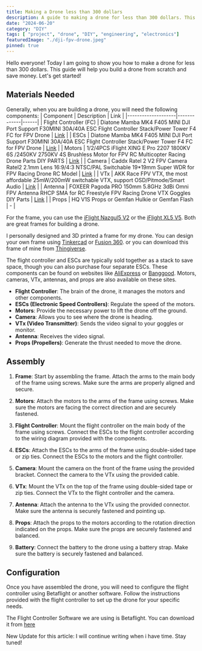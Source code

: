 ```yaml
---
title: Making a Drone less than 300 dollars
description: A guide to making a drone for less than 300 dollars. This guide will help you build a drone from scratch and save money.
date: "2024-06-20"
category: "DIY"
tags: [ "project", "drone", "DIY", "engineering", "electronics"]
featuredImage: "./dji-fpv-drone.jpeg"
pinned: true
---
```


Hello everyone! Today I am going to show you how to make a drone for less than 300 dollars. This guide will help you build a drone from scratch and save money. Let's get started!

## Materials Needed

Generally, when you are building a drone, you will need the following components:
| Component          | Description | Link |
|--------------------|-------------|------|
| Flight Controller (FC) | Diatone Mamba MK4 F405 MINI DJI Port Support F30MINI 30A/40A ESC Flight Controller Stack/Power Tower F4 FC for FPV Drone | [Link](https://www.aliexpress.com/item/4001339644069.html?spm=a2g0o.productlist.main.5.33d9lyGflyGfEp&algo_pvid=f5c3c3ce-2447-4a47-84d5-f5877f7a7987&algo_exp_id=f5c3c3ce-2447-4a47-84d5-f5877f7a7987-2&pdp_npi=4%40dis%21CAD%21155.64%21116.73%21%21%21110.91%2183.18%21%402101e63417187727772575809e4254%2112000029067946318%21sea%21CA%212879913768%21&curPageLogUid=hThtFpHYB0AN&utparam-url=scene%3Asearch%7Cquery_from%3A) |
| ESCs               | Diatone Mamba MK4 F405 MINI DJI Port Support F30MINI 30A/40A ESC Flight Controller Stack/Power Tower F4 FC for FPV Drone | [Link](https://www.aliexpress.com/item/4001339644069.html?spm=a2g0o.productlist.main.5.33d9lyGflyGfEp&algo_pvid=f5c3c3ce-2447-4a47-84d5-f5877f7a7987&algo_exp_id=f5c3c3ce-2447-4a47-84d5-f5877f7a7987-2&pdp_npi=4%40dis%21CAD%21155.64%21116.73%21%21%21110.91%2183.18%21%402101e63417187727772575809e4254%2112000029067946318%21sea%21CA%212879913768%21&curPageLogUid=hThtFpHYB0AN&utparam-url=scene%3Asearch%7Cquery_from%3A) |
| Motors             | 1/2/4PCS iFlight XING E Pro 2207 1800KV 6S /2450KV 2750KV 4S Brushless Motor for FPV RC Multicopter Racing Drone Parts DIY PARTS | [Link](https://www.aliexpress.com/item/1005005269347023.html?spm=a2g0o.productlist.main.3.6cd733feVGYg9C&algo_pvid=85dbdce5-d9fe-4d42-920e-fbcab23b0b2a&algo_exp_id=85dbdce5-d9fe-4d42-920e-fbcab23b0b2a-1&pdp_npi=4%40dis%21CAD%21166.70%2176.68%21%21%21863.30%21397.12%21%40210318ec17187738779692849eb02d%2112000032427278530%21sea%21CA%212879913768%21&curPageLogUid=MVBUDXgnBCKR&utparam-url=scene%3Asearch%7Cquery_from%3A) |
| Camera             | Caddx Ratel 2 V2 FPV Camera Ratel2 2.1mm Lens 16:9/4:3 NTSC/PAL Switchable 19*19mm Super WDR for FPV Racing Drone RC Model | [Link](https://www.aliexpress.com/item/1005006056124972.html?spm=a2g0o.productlist.main.7.75f0345c7wFnfw&algo_pvid=b040b2da-a19c-4585-9419-a08dd0737e9f&aem_p4p_detail=2024061822151610670425033714600002136704&algo_exp_id=b040b2da-a19c-4585-9419-a08dd0737e9f-3&pdp_npi=4%40dis%21CAD%21107.59%2132.28%21%21%21557.16%21167.15%21%402103297517187741166037036e5f87%2112000035526907526%21sea%21CA%212879913768%21&curPageLogUid=426EgCnhuqWa&utparam-url=scene%3Asearch%7Cquery_from%3A&search_p4p_id=2024061822151610670425033714600002136704_1) |
| VTx                | AKK Race FPV VTX, the most affordable 25mW/200mW switchable VTX, support OSD/Pitmode/Smart Audio | [Link](https://www.akktek.com/akk-race-vtx.html) |
| Antenna            | FOXEER Pagoda PRO 150mm 5.8GHz 3dBi Omni FPV Antenna RHCP SMA for RC Freestyle FPV Racing Drone VTX Goggles DIY Parts | [Link](https://www.aliexpress.com/item/1005006383358836.html?spm=a2g0o.detail.pcDetailTopMoreOtherSeller.1.6586tWfFtWfFiB&gps-id=pcDetailTopMoreOtherSeller&scm=1007.40000.327270.0&scm_id=1007.40000.327270.0&scm-url=1007.40000.327270.0&pvid=663e23b0-cdbb-451c-b3c5-e3347ad02d94&_t=gps-id:pcDetailTopMoreOtherSeller,scm-url:1007.40000.327270.0,pvid:663e23b0-cdbb-451c-b3c5-e3347ad02d94,tpp_buckets:668%232846%238109%231935&pdp_npi=4%40dis%21CAD%2144.61%2112.49%21%21%21231.02%2164.69%21%402101ef6817187789329585527e22e3%2112000036974899108%21rec%21CA%212879913768%21&utparam-url=scene%3ApcDetailTopMoreOtherSeller%7Cquery_from%3A&search_p4p_id=202406182335330012262080156057126555_0) |
| Props              | HQ V1S Props or Gemfan Hulkie or Gemfan Flash | - |

For the frame, you can use the [iFlight Nazgul5 V2](https://www.aliexpress.com) or the [iFlight XL5 V5](https://www.aliexpress.com). Both are great frames for building a drone.

I personally designed and 3D printed a frame for my drone. You can design your own frame using [Tinkercad](https://www.tinkercad.com) or [Fusion 360](https://www.autodesk.com/products/fusion-360/overview).
or you can download this frame of mine from [Thingiverse](https://www.thingiverse.com/thing:4940737).

The flight controller and ESCs are typically sold together as a stack to save space, though you can also purchase four separate ESCs. These components can be found on websites like [AliExpress](https://www.aliexpress.com) or [Banggood](https://www.banggood.com/?last_spm=1a981.detailpage.0001393377.00012138278.8f46d746acc349c79306e6a94f00fd6b). Motors, cameras, VTx, antennas, and props are also available on these sites.

- **Flight Controller**: The brain of the drone, it manages the motors and other components.
- **ESCs (Electronic Speed Controllers)**: Regulate the speed of the motors.
- **Motors**: Provide the necessary power to lift the drone off the ground.
- **Camera**: Allows you to see where the drone is heading.
- **VTx (Video Transmitter)**: Sends the video signal to your goggles or monitor.
- **Antenna**: Receives the video signal.
- **Props (Propellers)**: Generate the thrust needed to move the drone.

## Assembly

1. **Frame**: Start by assembling the frame. Attach the arms to the main body of the frame using screws. Make sure the arms are properly aligned and secure.

2. **Motors**: Attach the motors to the arms of the frame using screws. Make sure the motors are facing the correct direction and are securely fastened.

3. **Flight Controller**: Mount the flight controller on the main body of the frame using screws. Connect the ESCs to the flight controller according to the wiring diagram provided with the components.

4. **ESCs**: Attach the ESCs to the arms of the frame using double-sided tape or zip ties. Connect the ESCs to the motors and the flight controller.

5. **Camera**: Mount the camera on the front of the frame using the provided bracket. Connect the camera to the VTx using the provided cable.

6. **VTx**: Mount the VTx on the top of the frame using double-sided tape or zip ties. Connect the VTx to the flight controller and the camera.

7. **Antenna**: Attach the antenna to the VTx using the provided connector. Make sure the antenna is securely fastened and pointing up.

8. **Props**: Attach the props to the motors according to the rotation direction indicated on the props. Make sure the props are securely fastened and balanced.

9. **Battery**: Connect the battery to the drone using a battery strap. Make sure the battery is securely fastened and balanced.

## Configuration

Once you have assembled the drone, you will need to configure the flight controller using Betaflight or another software. Follow the instructions provided with the flight controller to set up the drone for your specific needs.

The Flight Controller Software we are using is Betaflight. You can download it from [here](https://betaflight.com/)

New Update for this article: I will continue writing when i have time. Stay tuned!


